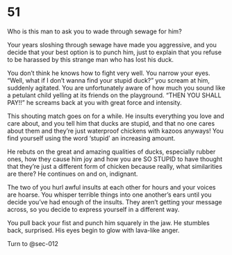 # 51 {#sec-51}

Who is this man to ask you to wade through sewage for him? 

Your years sloshing through sewage have made you aggressive, and you decide that your best option is to punch him, just to explain that you refuse to be harassed by this strange man who has lost his duck.

 You don’t think he knows how to fight very well. You narrow your eyes. “Well, what if I don’t wanna find your stupid duck?” you scream at him, suddenly agitated. You are unfortunately aware of how much you sound like a petulant child yelling at its friends on the playground. “THEN YOU SHALL PAY!!” he screams back at you with great force and intensity. 

This shouting match goes on for a while. He insults everything you love and care about, and you tell him that ducks are stupid, and that no one cares about them and they’re just waterproof chickens with kazoos anyways! You find yourself using the word ‘stupid’ an increasing amount.

He rebuts on the great and amazing qualities of ducks, especially rubber ones, how they cause him joy and how you are SO STUPID to have thought that they’re just a different form of chicken because really, what similarities are there? He continues on and on, indignant.

The two of you hurl awful insults at each other for hours and your voices are hoarse. You whisper terrible things into one another’s ears until you decide you’ve had enough of the insults. They aren’t getting your message across, so you decide to express yourself in a different way.

You pull back your fist and punch him squarely in the jaw. He stumbles back, surprised. His eyes begin to glow with lava-like anger.

Turn to @sec-012

 
